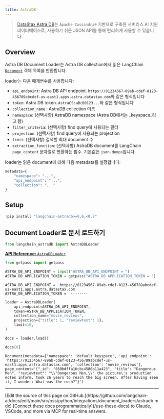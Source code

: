 ```yaml
---
title: AstraDB
---
```


> [DataStax Astra DB](https://docs.datastax.com/en/astra-db-serverless/index.html)는 `Apache Cassandra®` 기반으로 구축된 서버리스
> AI 지원 데이터베이스로, 사용하기 쉬운 JSON API를 통해 편리하게 사용할 수 있습니다.

## Overview

Astra DB Document Loader는 Astra DB collection에서 읽은 LangChain [`Document`](https://reference.langchain.com/python/langchain_core/documents/#langchain_core.documents.base.Document) 객체 목록을 반환합니다.

loader는 다음 매개변수를 사용합니다:

* `api_endpoint`: Astra DB API endpoint. `https://01234567-89ab-cdef-0123-456789abcdef-us-east1.apps.astra.datastax.com`와 같은 형식입니다
* `token`: Astra DB token. `AstraCS:aBcD0123...`와 같은 형식입니다
* `collection_name` : AstraDB collection 이름
* `namespace`: (선택사항) AstraDB namespace (Astra DB에서는 _keyspace_라고 함)
* `filter_criteria`: (선택사항) find query에 사용되는 필터
* `projection`: (선택사항) find query에 사용되는 projection
* `limit`: (선택사항) 검색할 최대 document 수
* `extraction_function`: (선택사항) AstraDB document를 LangChain `page_content` 문자열로 변환하는 함수. 기본값은 `json.dumps`입니다

loader는 읽은 document에 대해 다음 metadata를 설정합니다:

```python
metadata={
    "namespace": "...",
    "api_endpoint": "...",
    "collection": "..."
}
```

## Setup

```python
!pip install "langchain-astradb>=0.6,<0.7"
```

## Document Loader로 문서 로드하기

```python
from langchain_astradb import AstraDBLoader
```

[**API Reference:** `AstraDBLoader`](https://python.langchain.com/api_reference/astradb/document_loaders/langchain_astradb.document_loaders.AstraDBLoader.html#langchain_astradb.document_loaders.AstraDBLoader)

```python
from getpass import getpass

ASTRA_DB_API_ENDPOINT = input("ASTRA_DB_API_ENDPOINT = ")
ASTRA_DB_APPLICATION_TOKEN = getpass("ASTRA_DB_APPLICATION_TOKEN = ")
```

```output
ASTRA_DB_API_ENDPOINT =  https://01234567-89ab-cdef-0123-456789abcdef-us-east1.apps.astra.datastax.com
ASTRA_DB_APPLICATION_TOKEN =  ········
```

```python
loader = AstraDBLoader(
    api_endpoint=ASTRA_DB_API_ENDPOINT,
    token=ASTRA_DB_APPLICATION_TOKEN,
    collection_name="movie_reviews",
    projection={"title": 1, "reviewtext": 1},
    limit=10,
)
```

```python
docs = loader.load()
```

```python
docs[0]
```

```output
Document(metadata={'namespace': 'default_keyspace', 'api_endpoint': 'https://01234567-89ab-cdef-0123-456789abcdef-us-east1.apps.astra.datastax.com', 'collection': 'movie_reviews'}, page_content='{"_id": "659bdffa16cbc4586b11a423", "title": "Dangerous Men", "reviewtext": "\\"Dangerous Men,\\" the picture\'s production notes inform, took 26 years to reach the big screen. After having seen it, I wonder: What was the rush?"}')
```

---

<Callout icon="pen-to-square" iconType="regular">
    [Edit the source of this page on GitHub.](https://github.com/langchain-ai/docs/edit/main/src/oss/python/integrations/document_loaders/astradb.mdx)
</Callout>
<Tip icon="terminal" iconType="regular">
    [Connect these docs programmatically](/use-these-docs) to Claude, VSCode, and more via MCP for    real-time answers.
</Tip>
